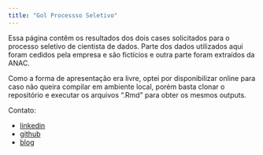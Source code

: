 ```yaml
---
title: "Gol Processso Seletivo"
---
```


Essa página contêm os resultados dos dois cases solicitados para o processo seletivo de cientista de dados. Parte dos dados utilizados aqui foram cedidos pela empresa e são fictícios e outra parte foram extraídos da ANAC.

Como a forma de apresentação era livre, optei por disponibilizar online para caso não queira compilar em ambiente local, porém basta clonar o repositório e executar os arquivos ".Rmd" para obter os mesmos outputs.

Contato:

- [linkedin](https://www.linkedin.com/in/lucianobatistads/)
- [github](https://github.com/LucianoBatista)
- [blog](https://www.lobdata.com.br)


